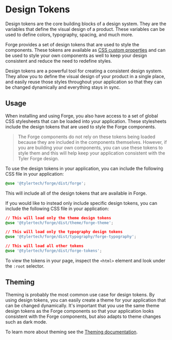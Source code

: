 
<Meta title="Design Tokens/Introduction" />

# Design Tokens

Design tokens are the core building blocks of a design system. They are the variables that define the visual design of a product. These variables can be used
to define colors, typography, spacing, and much more.

Forge provides a set of design tokens that are used to style the components. These tokens are available as [CSS custom properties][1] and can be used to style
your own components as well to keep your design consistent and reduce the need to redefine styles.

Design tokens are a powerful tool for creating a consistent design system. They allow you to define the visual design of your product in a single place, and
easily reuse those styles throughout your application so that they can be changed dynamically and everything stays in sync.

## Usage

When installing and using Forge, you also have access to a set of global CSS stylesheets that can be loaded into your application. These stylesheets include
the design tokens that are used to style the Forge components.

> The Forge components do not rely on these tokens being loaded because they are included in the components themselves. However, if you are building your own
> components, you can use these tokens to style them and this will help keep your application consistent with the Tyler Forge design.

To use the design tokens in your application, you can include the following CSS file in your application:

```css
@use '@tylertech/forge/dist/forge';
```

This will include all of the design tokens that are available in Forge.

If you would like to instead only include specific design tokens, you can include the following CSS file in your application:

```css
// This will load only the theme design tokens
@use '@tylertech/forge/dist/theme/forge-theme';

// This will load only the typography design tokens
@use '@tylertech/forge/dist/typography/forge-typography';

// This will load all other tokens
@use '@tylertech/forge/dist/forge-tokens';
```

To view the tokens in your page, inspect the `<html>` element and look under the `:root` selector.

## Theming

Theming is probably the most common use case for design tokens. By using design tokens, you can easily create a theme for your application that can be changed
dynamically. It's important that you use the same theme design tokens as the Forge components so that your application looks consistent with the Forge components,
but also adapts to theme changes such as dark mode.

To learn more about theming see the [Theming documentation](?path=/docs/getting-started-theming--docs).

[1]: https://developer.mozilla.org/en-US/docs/Web/CSS/Using_CSS_custom_properties
